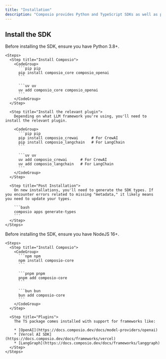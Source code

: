 ```yaml
---
title: "Installation"
description: "Composio provides Python and TypeScript SDKs as well as plugins with other LLM frameworks like CrewAI, LangChain, AutoGen."
---
```


## Install the SDK

<Tabs>
  <Tab title="Python">
    Before installing the SDK, ensure you have Python 3.8+.

    <Steps>
      <Step title="Install Composio">
        <CodeGroup>
          ```pip pip
          pip install composio_core composio_openai
          ```

          ```uv uv
          uv add composio_core composio_openai
          ```
        </CodeGroup>
      </Step>

      <Step title="Install the relevant plugin">
        Depending on what LLM framework you're using, you'll need to install the relevant plugin.

        <CodeGroup>
          ```pip pip
          pip install composio_crewai      # For CrewAI
          pip install composio_langchain   # For LangChain
          ```

          ```uv uv
          uv add composio_crewai      # For CrewAI
          uv add composio_langchain   # For LangChain
          ```
        </CodeGroup>
      </Step>

      <Step title="Post Installation">
        On new installations, you'll need to generate the SDK types. If you encounter errors related to missing "metadata," it likely means you need to update your types.

        ```bash
        composio apps generate-types
        ```
      </Step>
    </Steps>
  </Tab>

  <Tab title="TypeScript">
    Before installing the SDK, ensure you have NodeJS 16+.

    <Steps>
      <Step title="Install Composio">
        <CodeGroup>
          ```npm npm
          npm install composio-core
          ```

          ```pnpm pnpm
          pnpm add composio-core
          ```

          ```bun bun
          bun add composio-core
          ```
        </CodeGroup>
      </Step>

      <Step title="Plugins">
        The TS package comes installed with support for frameworks like:

        * [OpenAI](https://docs.composio.dev/docs/model-providers/openai)
        * [Vercel AI SDK](https://docs.composio.dev/docs/frameworks/vercel)
        * [LangGraph](https://docs.composio.dev/docs/frameworks/langgraph)
      </Step>
    </Steps>
  </Tab>
</Tabs>
